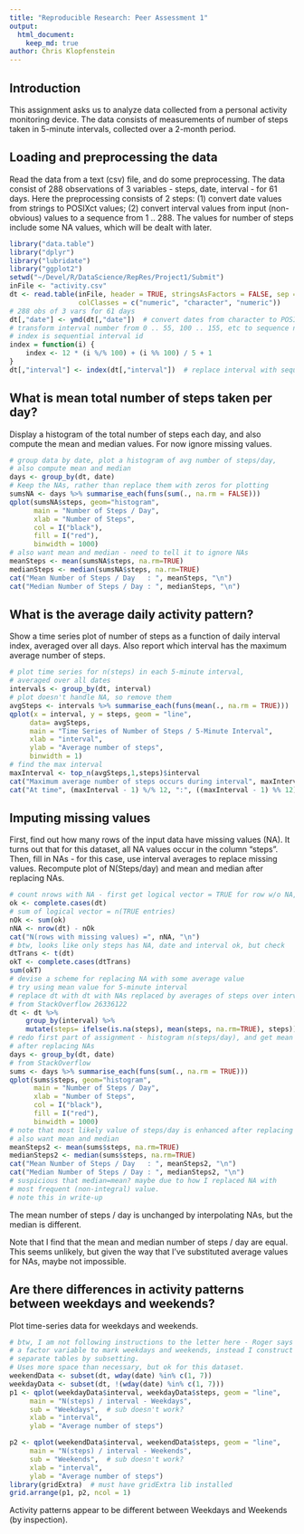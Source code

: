 ```yaml
---
title: "Reproducible Research: Peer Assessment 1"
output: 
  html_document:
    keep_md: true
author: Chris Klopfenstein
---
```


## Introduction
This assignment asks us to analyze data collected from a personal activity monitoring device. The data consists of measurements of number of steps taken in 5-minute intervals, collected over a 2-month period.

## Loading and preprocessing the data
Read the data from a text (csv) file, and do some preprocessing. The data consist of 288 observations of 3 variables - steps, date, interval - for 61 days. Here the preprocessing consists of 2 steps: (1) convert date values from strings to POSIXct values; (2) convert interval values from input (non-obvious) values to a sequence from 1 .. 288. The values for number of steps include some NA values, which will be dealt with later.

```r
library("data.table")
library("dplyr")
library("lubridate")
library("ggplot2")
setwd("~/Devel/R/DataScience/RepRes/Project1/Submit")
inFile <- "activity.csv"
dt <- read.table(inFile, header = TRUE, stringsAsFactors = FALSE, sep = ",",
                 colClasses = c("numeric", "character", "numeric"))
# 288 obs of 3 vars for 61 days
dt[,"date"] <- ymd(dt[,"date"])  # convert dates from character to POSIXct
# transform interval number from 0 .. 55, 100 .. 155, etc to sequence number
# index is sequential interval id
index = function(i) {
    index <- 12 * (i %/% 100) + (i %% 100) / 5 + 1
}
dt[,"interval"] <- index(dt[,"interval"])  # replace interval with sequential id
```

## What is mean total number of steps taken per day?
Display a histogram of the total number of steps each day, and also compute the mean and median values. For now ignore missing values.

```r
# group data by date, plot a histogram of avg number of steps/day,
# also compute mean and median
days <- group_by(dt, date)
# Keep the NAs, rather than replace them with zeros for plotting
sumsNA <- days %>% summarise_each(funs(sum(., na.rm = FALSE)))
qplot(sumsNA$steps, geom="histogram",
      main = "Number of Steps / Day",
      xlab = "Number of Steps",
      col = I("black"),
      fill = I("red"),
      binwidth = 1000)
# also want mean and median - need to tell it to ignore NAs
meanSteps <- mean(sumsNA$steps, na.rm=TRUE)
medianSteps <- median(sumsNA$steps, na.rm=TRUE)
cat("Mean Number of Steps / Day   : ", meanSteps, "\n")
cat("Median Number of Steps / Day : ", medianSteps, "\n")
```

## What is the average daily activity pattern?
Show a time series plot of number of steps as a function of daily interval index, averaged over all days. Also report which interval has the maximum average number of steps.

```r
# plot time series for n(steps) in each 5-minute interval,
# averaged over all dates
intervals <- group_by(dt, interval)
# plot doesn't handle NA, so remove them
avgSteps <- intervals %>% summarise_each(funs(mean(., na.rm = TRUE)))
qplot(x = interval, y = steps, geom = "line",
     data= avgSteps,
     main = "Time Series of Number of Steps / 5-Minute Interval",
     xlab = "interval",
     ylab = "Average number of steps",
     binwidth = 1)
# find the max interval
maxInterval <- top_n(avgSteps,1,steps)$interval
cat("Maximum average number of steps occurs during interval", maxInterval, "\n")
cat("At time", (maxInterval - 1) %/% 12, ":", ((maxInterval - 1) %% 12) * 5, "\n")
```

## Imputing missing values
First, find out how many rows of the input data have missing values (NA). It turns out that for this dataset, all NA values occur in the column "steps". Then, fill in NAs - for this case, use interval averages to replace missing values. Recompute plot of N(Steps/day) and mean and median after replacing NAs.


```r
# count nrows with NA - first get logical vector = TRUE for row w/o NA, FALSE if any NA present
ok <- complete.cases(dt)
# sum of logical vector = n(TRUE entries)
nOk <- sum(ok)
nNA <- nrow(dt) - nOk
cat("N(rows with missing values) =", nNA, "\n")
# btw, looks like only steps has NA, date and interval ok, but check
dtTrans <- t(dt)
okT <- complete.cases(dtTrans)
sum(okT)
# devise a scheme for replacing NA with some average value
# try using mean value for 5-minute interval
# replace dt with dt with NAs replaced by averages of steps over intervals
# from StackOverflow 26336122
dt <- dt %>% 
    group_by(interval) %>% 
    mutate(steps= ifelse(is.na(steps), mean(steps, na.rm=TRUE), steps))
# redo first part of assignment - histogram n(steps/day), and get mean and median,
# after replacing NAs
days <- group_by(dt, date)
# from StackOverflow
sums <- days %>% summarise_each(funs(sum(., na.rm = TRUE)))
qplot(sums$steps, geom="histogram",
      main = "Number of Steps / Day",
      xlab = "Number of Steps",
      col = I("black"),
      fill = I("red"),
      binwidth = 1000)
# note that most likely value of steps/day is enhanced after replacing NA
# also want mean and median
meanSteps2 <- mean(sums$steps, na.rm=TRUE)
medianSteps2 <- median(sums$steps, na.rm=TRUE)
cat("Mean Number of Steps / Day   : ", meanSteps2, "\n")
cat("Median Number of Steps / Day : ", medianSteps2, "\n")
# suspicious that median=mean? maybe due to how I replaced NA with
# most frequent (non-integral) value.
# note this in write-up
```

The mean number of steps / day is unchanged by interpolating NAs, but the median is different.

Note that I find that the mean and median number of steps / day are equal. This seems unlikely, but given the way that I've substituted average values for NAs, maybe not impossible.

## Are there differences in activity patterns between weekdays and weekends?
Plot time-series data for weekdays and weekends.

```r
# btw, I am not following instructions to the letter here - Roger says to use
# a factor variable to mark weekdays and weekends, instead I construct
# separate tables by subsetting. 
# Uses more space than necessary, but ok for this dataset.
weekendData <- subset(dt, wday(date) %in% c(1, 7))
weekdayData <- subset(dt, !(wday(date) %in% c(1, 7)))
p1 <- qplot(weekdayData$interval, weekdayData$steps, geom = "line",
     main = "N(steps) / interval - Weekdays",
     sub = "Weekdays",  # sub doesn't work?
     xlab = "interval",
     ylab = "Average number of steps")

p2 <- qplot(weekendData$interval, weekendData$steps, geom = "line",
     main = "N(steps) / interval - Weekends",
     sub = "Weekends",  # sub doesn't work?
     xlab = "interval",
     ylab = "Average number of steps")
library(gridExtra)  # must have gridExtra lib installed
grid.arrange(p1, p2, ncol = 1)
```

Activity patterns appear to be different between Weekdays and Weekends (by inspection).
